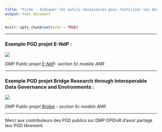 ```yaml
---
title: "Fiche - Indiquer les outils nécessaires pour réutiliser les données"
output: html_document
---
```


```r
knitr::opts_chunk$set(echo = TRUE)
```

------------------------------------------------------------------------

### Exemple PGD projet E-NdP :

![](images/exemple_PGD_5c_anr.png)

*DMP Public projet [E-NdP](https://dmp.opidor.fr/plans/10339/export.pdf?export%5Bquestion_headings%5D=true)- section 5c modèle ANR*

------------------------------------------------------------------------

### Exemple PGD projet Bridge Research through Interoperable Data Governance and Environments :

![](images/exemple_PGD_5c_2.png)

*DMP Public projet [Bridge](https://dmp.opidor.fr/plans/5954/export.pdf?export%5Bquestion_headings%5D=true) - section 5c modèle ANR*

------------------------------------------------------------------------

Merci aux contributeurs des PGD publics sur DMP OPIDoR d'avoir partagé leur PGD librement.
